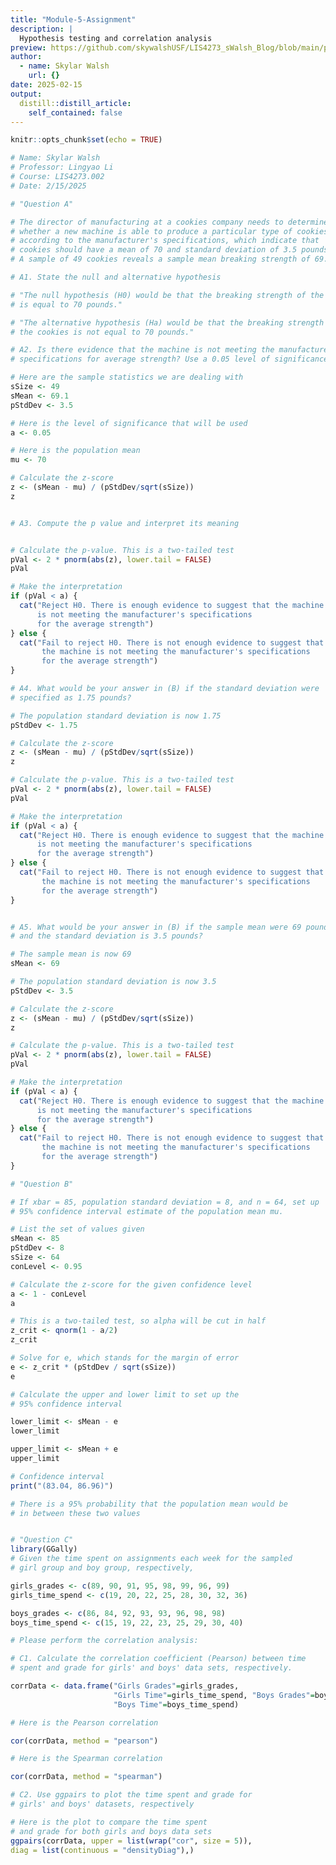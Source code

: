 ```yaml
---
title: "Module-5-Assignment"
description: |
  Hypothesis testing and correlation analysis
preview: https://github.com/skywalshUSF/LIS4273_sWalsh_Blog/blob/main/probability.jpg?raw=true
author:
  - name: Skylar Walsh
    url: {}
date: 2025-02-15
output:
  distill::distill_article:
    self_contained: false
---
```



```r
knitr::opts_chunk$set(echo = TRUE)
```
```r
# Name: Skylar Walsh
# Professor: Lingyao Li
# Course: LIS4273.002
# Date: 2/15/2025

# "Question A"

# The director of manufacturing at a cookies company needs to determine 
# whether a new machine is able to produce a particular type of cookies 
# according to the manufacturer's specifications, which indicate that 
# cookies should have a mean of 70 and standard deviation of 3.5 pounds. 
# A sample of 49 cookies reveals a sample mean breaking strength of 69.1 pounds.

# A1. State the null and alternative hypothesis

# "The null hypothesis (H0) would be that the breaking strength of the cookies
# is equal to 70 pounds."

# "The alternative hypothesis (Ha) would be that the breaking strength of
# the cookies is not equal to 70 pounds."

# A2. Is there evidence that the machine is not meeting the manufacturer's 
# specifications for average strength? Use a 0.05 level of significance

# Here are the sample statistics we are dealing with
sSize <- 49
sMean <- 69.1
pStdDev <- 3.5

# Here is the level of significance that will be used
a <- 0.05

# Here is the population mean
mu <- 70

# Calculate the z-score
z <- (sMean - mu) / (pStdDev/sqrt(sSize))
z


# A3. Compute the p value and interpret its meaning


# Calculate the p-value. This is a two-tailed test
pVal <- 2 * pnorm(abs(z), lower.tail = FALSE)
pVal

# Make the interpretation
if (pVal < a) {
  cat("Reject H0. There is enough evidence to suggest that the machine 
      is not meeting the manufacturer's specifications
      for the average strength")
} else {
  cat("Fail to reject H0. There is not enough evidence to suggest that
       the machine is not meeting the manufacturer's specifications 
       for the average strength")
}

# A4. What would be your answer in (B) if the standard deviation were 
# specified as 1.75 pounds?

# The population standard deviation is now 1.75
pStdDev <- 1.75

# Calculate the z-score
z <- (sMean - mu) / (pStdDev/sqrt(sSize))
z

# Calculate the p-value. This is a two-tailed test
pVal <- 2 * pnorm(abs(z), lower.tail = FALSE)
pVal

# Make the interpretation
if (pVal < a) {
  cat("Reject H0. There is enough evidence to suggest that the machine 
      is not meeting the manufacturer's specifications
      for the average strength")
} else {
  cat("Fail to reject H0. There is not enough evidence to suggest that
       the machine is not meeting the manufacturer's specifications 
       for the average strength")
}


# A5. What would be your answer in (B) if the sample mean were 69 pounds 
# and the standard deviation is 3.5 pounds?

# The sample mean is now 69
sMean <- 69

# The population standard deviation is now 3.5
pStdDev <- 3.5

# Calculate the z-score
z <- (sMean - mu) / (pStdDev/sqrt(sSize))
z

# Calculate the p-value. This is a two-tailed test
pVal <- 2 * pnorm(abs(z), lower.tail = FALSE)
pVal

# Make the interpretation
if (pVal < a) {
  cat("Reject H0. There is enough evidence to suggest that the machine 
      is not meeting the manufacturer's specifications
      for the average strength")
} else {
  cat("Fail to reject H0. There is not enough evidence to suggest that
       the machine is not meeting the manufacturer's specifications 
       for the average strength")
}

# "Question B"

# If xbar = 85, population standard deviation = 8, and n = 64, set up
# 95% confidence interval estimate of the population mean mu.

# List the set of values given
sMean <- 85
pStdDev <- 8
sSize <- 64
conLevel <- 0.95

# Calculate the z-score for the given confidence level
a <- 1 - conLevel
a

# This is a two-tailed test, so alpha will be cut in half
z_crit <- qnorm(1 - a/2)
z_crit

# Solve for e, which stands for the margin of error
e <- z_crit * (pStdDev / sqrt(sSize))
e

# Calculate the upper and lower limit to set up the
# 95% confidence interval

lower_limit <- sMean - e
lower_limit

upper_limit <- sMean + e
upper_limit

# Confidence interval
print("(83.04, 86.96)")

# There is a 95% probability that the population mean would be
# in between these two values


# "Question C"
library(GGally)
# Given the time spent on assignments each week for the sampled 
# girl group and boy group, respectively,

girls_grades <- c(89, 90, 91, 95, 98, 99, 96, 99)
girls_time_spend <- c(19, 20, 22, 25, 28, 30, 32, 36)

boys_grades <- c(86, 84, 92, 93, 93, 96, 98, 98)
boys_time_spend <- c(15, 19, 22, 23, 25, 29, 30, 40)

# Please perform the correlation analysis:

# C1. Calculate the correlation coefficient (Pearson) between time 
# spent and grade for girls' and boys' data sets, respectively.

corrData <- data.frame("Girls Grades"=girls_grades,
                       "Girls Time"=girls_time_spend, "Boys Grades"=boys_grades,
                       "Boys Time"=boys_time_spend)

# Here is the Pearson correlation

cor(corrData, method = "pearson")

# Here is the Spearman correlation

cor(corrData, method = "spearman")

# C2. Use ggpairs to plot the time spent and grade for 
# girls' and boys' datasets, respectively

# Here is the plot to compare the time spent
# and grade for both girls and boys data sets
ggpairs(corrData, upper = list(wrap("cor", size = 5)),
diag = list(continuous = "densityDiag"),)
```


